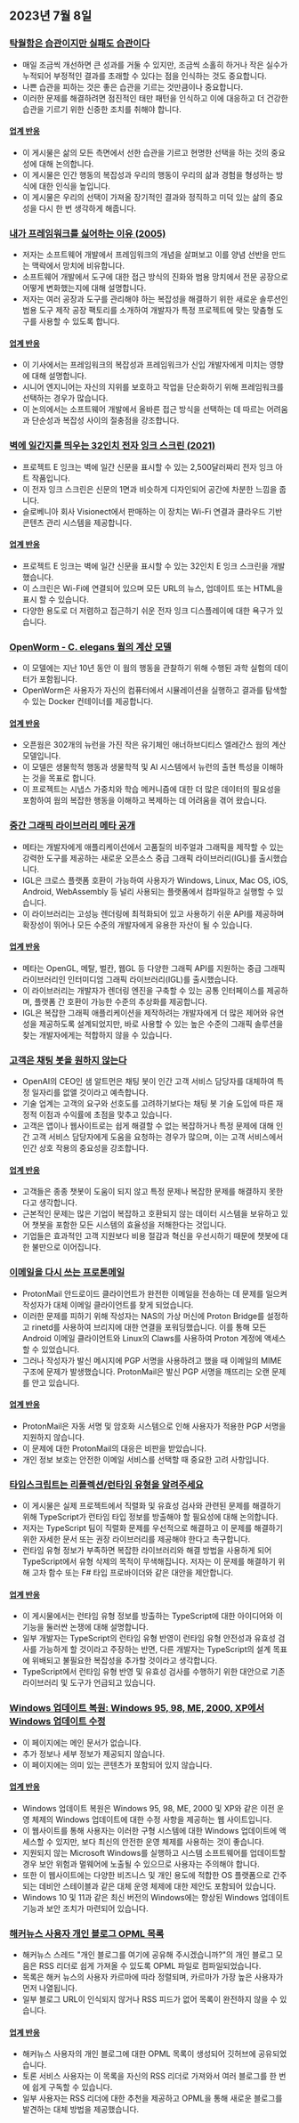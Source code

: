 

<CallToAction />

<Steps>

## 2023년 7월 8일

### [탁월함은 습관이지만 실패도 습관이다](https://awesomekling.github.io/Excellence-is-a-habit-but-so-is-failure/)

- 매일 조금씩 개선하면 큰 성과를 거둘 수 있지만, 조금씩 소홀히 하거나 작은 실수가 누적되어 부정적인 결과를 초래할 수 있다는 점을 인식하는 것도 중요합니다.
- 나쁜 습관을 피하는 것은 좋은 습관을 기르는 것만큼이나 중요합니다.
- 이러한 문제를 해결하려면 점진적인 태만 패턴을 인식하고 이에 대응하고 더 건강한 습관을 기르기 위한 신중한 조치를 취해야 합니다.

#### [업계 반응](http://news.ycombinator.com/item?id=36628356)

- 이 게시물은 삶의 모든 측면에서 선한 습관을 기르고 현명한 선택을 하는 것의 중요성에 대해 논의합니다.
- 이 게시물은 인간 행동의 복잡성과 우리의 행동이 우리의 삶과 경험을 형성하는 방식에 대한 인식을 높입니다.
- 이 게시물은 우리의 선택이 가져올 장기적인 결과와 정직하고 미덕 있는 삶의 중요성을 다시 한 번 생각하게 해줍니다.

### [내가 프레임워크를 싫어하는 이유 (2005)](https://factoryfactoryfactory.net/)

- 저자는 소프트웨어 개발에서 프레임워크의 개념을 살펴보고 이를 양념 선반을 만드는 맥락에서 망치에 비유합니다.
- 소프트웨어 개발에서 도구에 대한 접근 방식의 진화와 범용 망치에서 전문 공장으로 어떻게 변화했는지에 대해 설명합니다.
- 저자는 여러 공장과 도구를 관리해야 하는 복잡성을 해결하기 위한 새로운 솔루션인 범용 도구 제작 공장 팩토리를 소개하여 개발자가 특정 프로젝트에 맞는 맞춤형 도구를 사용할 수 있도록 합니다.

#### [업계 반응](http://news.ycombinator.com/item?id=36637655)

- 이 기사에서는 프레임워크의 복잡성과 프레임워크가 신입 개발자에게 미치는 영향에 대해 설명합니다.
- 시니어 엔지니어는 자신의 지위를 보호하고 작업을 단순화하기 위해 프레임워크를 선택하는 경우가 많습니다.
- 이 논의에서는 소프트웨어 개발에서 올바른 접근 방식을 선택하는 데 따르는 어려움과 단순성과 복잡성 사이의 절충점을 강조합니다.

### [벽에 일간지를 띄우는 32인치 전자 잉크 스크린 (2021)](https://projecteink.com/pages/about)

- 프로젝트 E 잉크는 벽에 일간 신문을 표시할 수 있는 2,500달러짜리 전자 잉크 아트 작품입니다.
- 이 전자 잉크 스크린은 신문의 1면과 비슷하게 디자인되어 공간에 차분한 느낌을 줍니다.
- 슬로베니아 회사 Visionect에서 판매하는 이 장치는 Wi-Fi 연결과 클라우드 기반 콘텐츠 관리 시스템을 제공합니다.

#### [업계 반응](http://news.ycombinator.com/item?id=36629085)

- 프로젝트 E 잉크는 벽에 일간 신문을 표시할 수 있는 32인치 E 잉크 스크린을 개발했습니다.
- 이 스크린은 Wi-Fi에 연결되어 있으며 모든 URL의 뉴스, 업데이트 또는 HTML을 표시 할 수 있습니다.
- 다양한 용도로 더 저렴하고 접근하기 쉬운 전자 잉크 디스플레이에 대한 욕구가 있습니다.

### [OpenWorm - C. elegans 웜의 계산 모델](https://github.com/openworm/OpenWorm)

- 이 모델에는 지난 10년 동안 이 웜의 행동을 관찰하기 위해 수행된 과학 실험의 데이터가 포함됩니다.
- OpenWorm은 사용자가 자신의 컴퓨터에서 시뮬레이션을 실행하고 결과를 탐색할 수 있는 Docker 컨테이너를 제공합니다.

#### [업계 반응](http://news.ycombinator.com/item?id=36628258)

- 오픈웜은 302개의 뉴런을 가진 작은 유기체인 애너하브디티스 엘레간스 웜의 계산 모델입니다.
- 이 모델은 생물학적 행동과 생물학적 및 AI 시스템에서 뉴런의 출현 특성을 이해하는 것을 목표로 합니다.
- 이 프로젝트는 시냅스 가중치와 학습 메커니즘에 대한 더 많은 데이터의 필요성을 포함하여 웜의 복잡한 행동을 이해하고 복제하는 데 어려움을 겪어 왔습니다.

### [중간 그래픽 라이브러리 메타 공개](https://www.khronos.org/blog/meta-uses-khronos-open-standards-in-new-intermediate-graphics-library)

- 메타는 개발자에게 애플리케이션에서 고품질의 비주얼과 그래픽을 제작할 수 있는 강력한 도구를 제공하는 새로운 오픈소스 중급 그래픽 라이브러리(IGL)를 출시했습니다.
- IGL은 크로스 플랫폼 호환이 가능하여 사용자가 Windows, Linux, Mac OS, iOS, Android, WebAssembly 등 널리 사용되는 플랫폼에서 컴파일하고 실행할 수 있습니다.
- 이 라이브러리는 고성능 렌더링에 최적화되어 있고 사용하기 쉬운 API를 제공하며 확장성이 뛰어나 모든 수준의 개발자에게 유용한 자산이 될 수 있습니다.

#### [업계 반응](http://news.ycombinator.com/item?id=36635526)

- 메타는 OpenGL, 메탈, 벌칸, 웹GL 등 다양한 그래픽 API를 지원하는 중급 그래픽 라이브러리인 인터미디엄 그래픽 라이브러리(IGL)를 출시했습니다.
- 이 라이브러리는 개발자가 렌더링 엔진을 구축할 수 있는 공통 인터페이스를 제공하며, 플랫폼 간 호환이 가능한 수준의 추상화를 제공합니다.
- IGL은 복잡한 그래픽 애플리케이션을 제작하려는 개발자에게 더 많은 제어와 유연성을 제공하도록 설계되었지만, 바로 사용할 수 있는 높은 수준의 그래픽 솔루션을 찾는 개발자에게는 적합하지 않을 수 있습니다.

### [고객은 채팅 봇을 원하지 않는다](https://creativegood.com/blog/23/why-customers-dont-want-chat-bots.html)

- OpenAI의 CEO인 샘 알트먼은 채팅 봇이 인간 고객 서비스 담당자를 대체하여 특정 일자리를 없앨 것이라고 예측합니다.
- 기술 업계는 고객의 요구와 선호도를 고려하기보다는 채팅 봇 기술 도입에 따른 재정적 이점과 수익률에 초점을 맞추고 있습니다.
- 고객은 앱이나 웹사이트로는 쉽게 해결할 수 없는 복잡하거나 특정 문제에 대해 인간 고객 서비스 담당자에게 도움을 요청하는 경우가 많으며, 이는 고객 서비스에서 인간 상호 작용의 중요성을 강조합니다.

#### [업계 반응](http://news.ycombinator.com/item?id=36625302)

- 고객들은 종종 챗봇이 도움이 되지 않고 특정 문제나 복잡한 문제를 해결하지 못한다고 생각합니다.
- 근본적인 문제는 많은 기업이 복잡하고 호환되지 않는 데이터 시스템을 보유하고 있어 챗봇을 포함한 모든 시스템의 효율성을 저해한다는 것입니다.
- 기업들은 효과적인 고객 지원보다 비용 절감과 혁신을 우선시하기 때문에 챗봇에 대한 불만으로 이어집니다.

### [이메일을 다시 쓰는 프로톤메일](http://jfloren.net/b/2023/7/7/0)

- ProtonMail 안드로이드 클라이언트가 완전한 이메일을 전송하는 데 문제를 일으켜 작성자가 대체 이메일 클라이언트를 찾게 되었습니다.
- 이러한 문제를 피하기 위해 작성자는 NAS의 가상 머신에 Proton Bridge를 설정하고 rinetd를 사용하여 브리지에 대한 연결을 포워딩했습니다. 이를 통해 모든 Android 이메일 클라이언트와 Linux의 Claws를 사용하여 Proton 계정에 액세스할 수 있었습니다.
- 그러나 작성자가 발신 메시지에 PGP 서명을 사용하려고 했을 때 이메일의 MIME 구조에 문제가 발생했습니다. ProtonMail은 발신 PGP 서명을 깨뜨리는 오랜 문제를 안고 있습니다.

#### [업계 반응](http://news.ycombinator.com/item?id=36639530)

- ProtonMail은 자동 서명 및 암호화 시스템으로 인해 사용자가 적용한 PGP 서명을 지원하지 않습니다.
- 이 문제에 대한 ProtonMail의 대응은 비판을 받았습니다.
- 개인 정보 보호는 안전한 이메일 서비스를 선택할 때 중요한 고려 사항입니다.

### [타입스크립트는 리플렉션/런타임 유형을 알려주세요](https://github.com/akutruff/typescript-needs-types)

- 이 게시물은 실제 프로젝트에서 직렬화 및 유효성 검사와 관련된 문제를 해결하기 위해 TypeScript가 런타임 타입 정보를 방출해야 할 필요성에 대해 논의합니다.
- 저자는 TypeScript 팀이 직렬화 문제를 우선적으로 해결하고 이 문제를 해결하기 위한 자세한 문서 또는 권장 라이브러리를 제공해야 한다고 촉구합니다.
- 런타임 유형 정보가 부족하면 복잡한 라이브러리와 해결 방법을 사용하게 되어 TypeScript에서 유형 삭제의 목적이 무색해집니다. 저자는 이 문제를 해결하기 위해 고차 함수 또는 F# 타입 프로바이더와 같은 대안을 제안합니다.

#### [업계 반응](http://news.ycombinator.com/item?id=36637221)

- 이 게시물에서는 런타임 유형 정보를 방출하는 TypeScript에 대한 아이디어와 이 기능을 둘러싼 논쟁에 대해 설명합니다.
- 일부 개발자는 TypeScript의 런타임 유형 반영이 런타임 유형 안전성과 유효성 검사를 가능하게 할 것이라고 주장하는 반면, 다른 개발자는 TypeScript의 설계 목표에 위배되고 불필요한 복잡성을 추가할 것이라고 생각합니다.
- TypeScript에서 런타임 유형 반영 및 유효성 검사를 수행하기 위한 대안으로 기존 라이브러리 및 도구가 언급되고 있습니다.

### [Windows 업데이트 복원: Windows 95, 98, ME, 2000, XP에서 Windows 업데이트 수정](http://windowsupdaterestored.com/)

- 이 페이지에는 메인 문서가 없습니다.
- 추가 정보나 세부 정보가 제공되지 않습니다.
- 이 페이지에는 의미 있는 콘텐츠가 포함되어 있지 않습니다.

#### [업계 반응](http://news.ycombinator.com/item?id=36630652)

- Windows 업데이트 복원은 Windows 95, 98, ME, 2000 및 XP와 같은 이전 운영 체제의 Windows 업데이트에 대한 수정 사항을 제공하는 웹 사이트입니다.
- 이 웹사이트를 통해 사용자는 이러한 구형 시스템에 대한 Windows 업데이트에 액세스할 수 있지만, 보다 최신의 안전한 운영 체제를 사용하는 것이 좋습니다.
- 지원되지 않는 Microsoft Windows를 실행하고 시스템 소프트웨어를 업데이트할 경우 보안 위험과 멀웨어에 노출될 수 있으므로 사용자는 주의해야 합니다.
- 또한 이 웹사이트에는 다양한 비즈니스 및 개인 용도에 적합한 OS 플랫폼으로 간주되는 데비안 스테이블과 같은 대체 운영 체제에 대한 제안도 포함되어 있습니다.
- Windows 10 및 11과 같은 최신 버전의 Windows에는 향상된 Windows 업데이트 기능과 보안 조치가 마련되어 있습니다.

### [해커뉴스 사용자 개인 블로그 OPML 목록](https://github.com/outcoldman/hackernews-personal-blogs)

- 해커뉴스 스레드 "개인 블로그를 여기에 공유해 주시겠습니까?"의 개인 블로그 모음은 RSS 리더로 쉽게 가져올 수 있도록 OPML 파일로 컴파일되었습니다.
- 목록은 해커 뉴스의 사용자 카르마에 따라 정렬되며, 카르마가 가장 높은 사용자가 먼저 나열됩니다.
- 일부 블로그 URL이 인식되지 않거나 RSS 피드가 없어 목록이 완전하지 않을 수 있습니다.

#### [업계 반응](http://news.ycombinator.com/item?id=36627112)

- 해커뉴스 사용자의 개인 블로그에 대한 OPML 목록이 생성되어 깃허브에 공유되었습니다.
- 토론 서비스 사용자는 이 목록을 자신의 RSS 리더로 가져와서 여러 블로그를 한 번에 쉽게 구독할 수 있습니다.
- 일부 사용자는 RSS 리더에 대한 추천을 제공하고 OPML을 통해 새로운 블로그를 발견하는 대체 방법을 제공했습니다.

</Steps>
